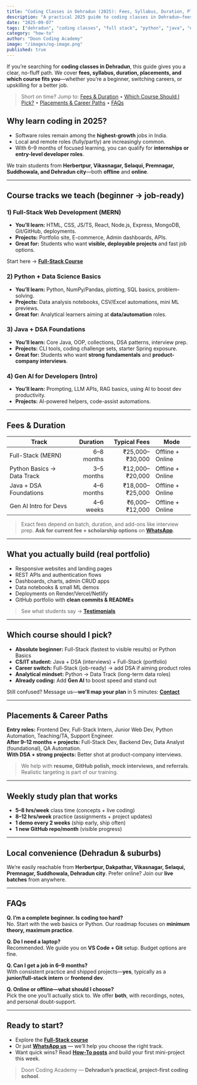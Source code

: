 ```yaml
---
title: "Coding Classes in Dehradun (2025): Fees, Syllabus, Duration, Placements — Complete Guide"
description: "A practical 2025 guide to coding classes in Dehradun—fees, syllabus, duration, placements, and how to choose the right course (Full-Stack, Python, Java, Data Science, Gen AI)."
date: "2025-09-07"
tags: ["dehradun", "coding classes", "full stack", "python", "java", "data science", "gen ai", "guide", "how-to"]
category: "how-to"
author: "Doon Coding Academy"
image: "/images/og-image.png"
published: true
---
```


If you’re searching for **coding classes in Dehradun**, this guide gives you a clear, no-fluff path. We cover **fees, syllabus, duration, placements, and which course fits you**—whether you’re a beginner, switching careers, or upskilling for a better job.

> Short on time? Jump to: [Fees & Duration](#fees--duration) • [Which Course Should I Pick?](#which-course-should-i-pick) • [Placements & Career Paths](#placements--career-paths) • [FAQs](#faqs)

## Why learn coding in 2025?

- Software roles remain among the **highest-growth** jobs in India.
- Local and remote roles (fully/partly) are increasingly common.
- With 6–9 months of focused learning, you can qualify for **internships or entry-level developer roles**.

We train students from **Herbertpur, Vikasnagar, Selaqui, Premnagar, Suddhowala, and Dehradun city**—both **offline** and **online**.

---

## Course tracks we teach (beginner → job-ready)

### 1) Full-Stack Web Development (MERN)
- **You’ll learn:** HTML, CSS, JS/TS, React, Node.js, Express, MongoDB, Git/GitHub, deployments.
- **Projects:** Portfolio site, E-commerce, Admin dashboards, APIs.
- **Great for:** Students who want **visible, deployable projects** and fast job options.

Start here → **[Full-Stack Course](/courses/full-stack)**

### 2) Python + Data Science Basics
- **You’ll learn:** Python, NumPy/Pandas, plotting, SQL basics, problem-solving.
- **Projects:** Data analysis notebooks, CSV/Excel automations, mini ML previews.
- **Great for:** Analytical learners aiming at **data/automation** roles.

### 3) Java + DSA Foundations
- **You’ll learn:** Core Java, OOP, collections, DSA patterns, interview prep.
- **Projects:** CLI tools, coding challenge sets, starter Spring exposure.
- **Great for:** Students who want **strong fundamentals** and **product-company interviews**.

### 4) Gen AI for Developers (Intro)
- **You’ll learn:** Prompting, LLM APIs, RAG basics, using AI to boost dev productivity.
- **Projects:** AI-powered helpers, code-assist automations.

---

## Fees & Duration

| Track | Duration | Typical Fees | Mode |
|---|---:|---:|---|
| Full-Stack (MERN) | 6–8 months | ₹25,000–₹30,000 | Offline + Online |
| Python Basics → Data Track | 3–5 months | ₹12,000–₹20,000 | Offline + Online |
| Java + DSA Foundations | 4–6 months | ₹18,000–₹25,000 | Offline + Online |
| Gen AI Intro for Devs | 4–6 weeks | ₹6,000–₹12,000 | Offline + Online |

> Exact fees depend on batch, duration, and add-ons like interview prep. **Ask for current fee + scholarship options** on **[WhatsApp](https://wa.me/917037905464)**.

---

## What you actually build (real portfolio)

- Responsive websites and landing pages  
- REST APIs and authentication flows  
- Dashboards, charts, admin CRUD apps  
- Data notebooks & small ML demos  
- Deployments on Render/Vercel/Netlify  
- GitHub portfolio with **clean commits & READMEs**

> See what students say → **[Testimonials](/testimonials)**

---

## Which course should I pick?

- **Absolute beginner:** Full-Stack (fastest to visible results) or Python Basics  
- **CS/IT student:** Java + DSA (interviews) + Full-Stack (portfolio)  
- **Career switch:** Full-Stack (job-ready) → add DSA if aiming product roles  
- **Analytical mindset:** Python → Data Track (long-term data roles)  
- **Already coding:** Add **Gen AI** to boost speed and stand out

Still confused? Message us—**we’ll map your plan** in 5 minutes: **[Contact](/contact)**

---

## Placements & Career Paths

**Entry roles:** Frontend Dev, Full-Stack Intern, Junior Web Dev, Python Automation, Teaching/TA, Support Engineer.  
**After 9–12 months + projects:** Full-Stack Dev, Backend Dev, Data Analyst (foundational), QA Automation.  
**With DSA + strong projects:** Better shot at product-company interviews.

> We help with **resume, GitHub polish, mock interviews, and referrals**. Realistic targeting is part of our training.

---

## Weekly study plan that works

- **5–8 hrs/week** class time (concepts + live coding)
- **8–12 hrs/week** practice (assignments + project updates)
- **1 demo every 2 weeks** (ship early, ship often)
- **1 new GitHub repo/month** (visible progress)

---

## Local convenience (Dehradun & suburbs)

We’re easily reachable from **Herbertpur, Dakpathar, Vikasnagar, Selaqui, Premnagar, Suddhowala, Dehradun city**. Prefer online? Join our **live batches** from anywhere.

---

## FAQs

**Q. I’m a complete beginner. Is coding too hard?**  
No. Start with the web basics or Python. Our roadmap focuses on **minimum theory, maximum practice**.

**Q. Do I need a laptop?**  
Recommended. We guide you on **VS Code + Git** setup. Budget options are fine.

**Q. Can I get a job in 6–9 months?**  
With consistent practice and shipped projects—**yes**, typically as a **junior/full-stack intern** or **frontend dev**.

**Q. Online or offline—what should I choose?**  
Pick the one you’ll actually stick to. We offer **both**, with recordings, notes, and personal doubt-support.

---

## Ready to start?

- Explore the **[Full-Stack course](/courses/full-stack)**  
- Or just **[WhatsApp us](https://wa.me/917037905464)** — we’ll help you choose the right track.  
- Want quick wins? Read **[How-To posts](/blog/how-to)** and build your first mini-project this week.

> Doon Coding Academy — **Dehradun’s practical, project-first coding school**.
